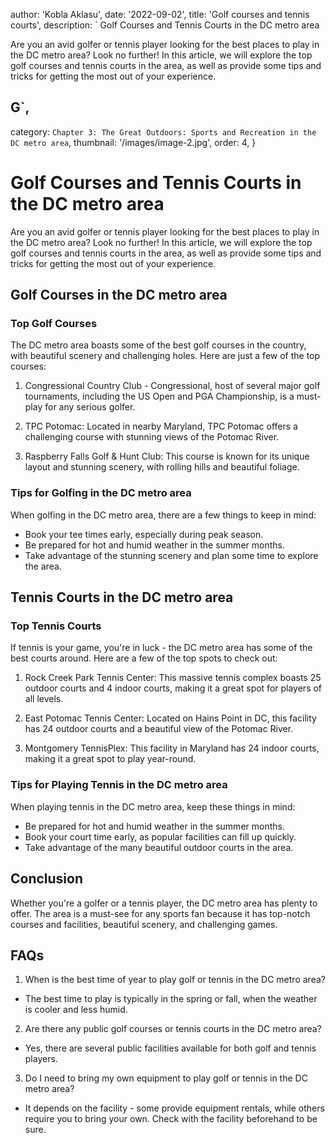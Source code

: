 
  author: 'Kobla Aklasu',
  date: '2022-09-02',
  title: 'Golf courses and tennis courts',
  description: ` Golf Courses and Tennis Courts in the DC metro area

Are you an avid golfer or tennis player looking for the best places to play in the DC metro area? Look no further! In this article, we will explore the top golf courses and tennis courts in the area, as well as provide some tips and tricks for getting the most out of your experience.

## G`,
  category: `Chapter 3: The Great Outdoors: Sports and Recreation in the DC metro area`,
  thumbnail: '/images/image-2.jpg',
  order: 4,
}

        
# Golf Courses and Tennis Courts in the DC metro area

Are you an avid golfer or tennis player looking for the best places to play in the DC metro area? Look no further! In this article, we will explore the top golf courses and tennis courts in the area, as well as provide some tips and tricks for getting the most out of your experience.

## Golf Courses in the DC metro area

### Top Golf Courses

The DC metro area boasts some of the best golf courses in the country, with beautiful scenery and challenging holes. Here are just a few of the top courses:

1. Congressional Country Club - Congressional, host of several major golf tournaments, including the US Open and PGA Championship, is a must-play for any serious golfer.

2. TPC Potomac: Located in nearby Maryland, TPC Potomac offers a challenging course with stunning views of the Potomac River.

3. Raspberry Falls Golf & Hunt Club: This course is known for its unique layout and stunning scenery, with rolling hills and beautiful foliage.

### Tips for Golfing in the DC metro area

When golfing in the DC metro area, there are a few things to keep in mind:

- Book your tee times early, especially during peak season.
- Be prepared for hot and humid weather in the summer months.
- Take advantage of the stunning scenery and plan some time to explore the area.

## Tennis Courts in the DC metro area

### Top Tennis Courts

If tennis is your game, you're in luck - the DC metro area has some of the best courts around. Here are a few of the top spots to check out:

1. Rock Creek Park Tennis Center: This massive tennis complex boasts 25 outdoor courts and 4 indoor courts, making it a great spot for players of all levels.

2. East Potomac Tennis Center: Located on Hains Point in DC, this facility has 24 outdoor courts and a beautiful view of the Potomac River.

3. Montgomery TennisPlex: This facility in Maryland has 24 indoor courts, making it a great spot to play year-round.

### Tips for Playing Tennis in the DC metro area

When playing tennis in the DC metro area, keep these things in mind:

- Be prepared for hot and humid weather in the summer months.
- Book your court time early, as popular facilities can fill up quickly.
- Take advantage of the many beautiful outdoor courts in the area.

## Conclusion

Whether you're a golfer or a tennis player, the DC metro area has plenty to offer. The area is a must-see for any sports fan because it has top-notch courses and facilities, beautiful scenery, and challenging games.

## FAQs

1. When is the best time of year to play golf or tennis in the DC metro area?
- The best time to play is typically in the spring or fall, when the weather is cooler and less humid.

2. Are there any public golf courses or tennis courts in the DC metro area?
- Yes, there are several public facilities available for both golf and tennis players.

3. Do I need to bring my own equipment to play golf or tennis in the DC metro area?
- It depends on the facility - some provide equipment rentals, while others require you to bring your own. Check with the facility beforehand to be sure.








        